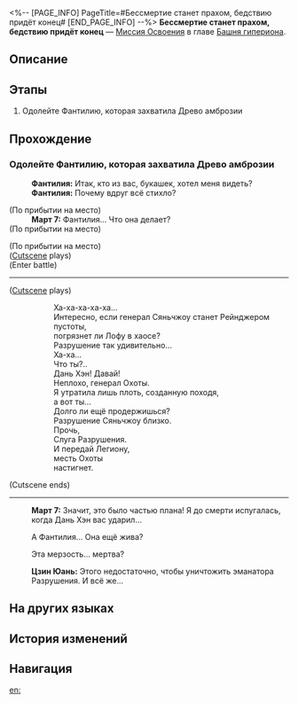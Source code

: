 <%-- [PAGE_INFO]
PageTitle=#Бессмертие станет прахом, бедствию придёт конец#
[END_PAGE_INFO] --%>
{{Дополнить|Диалоги.}}
{{Миссия Инфобокс
|id              = 1021601
|Название        = 
|Изображение     = Миссия Бессмертие станет прахом, бедствию придёт конец.png
|Тип             = Миссия Освоения
|Событие         = 
|Глава           = Башня гипериона
|Условия         = 
|Персонажи       = Дань Хэн; Март 7; Первопроходец; Фантилия; Цзин Юань
|СтартЛокация    = [[Лофу Сяньчжоу]] — [[Корни Древа амброзии]]
|Мир             = Лофу Сяньчжоу
|Предыдущая      = 
|Следующая       = 
|Награды         = 
}}
'''Бессмертие станет прахом, бедствию придёт конец''' — [[Миссия Освоения]] в главе [[Башня гипериона]].

==Описание==
{{Описание|<!--официальное описание из Перекрёстка судеб-->}}

==Этапы==
# Одолейте Фантилию, которая захватила Древо амброзии

==Прохождение==
{{Дополнить}}

===Одолейте Фантилию, которая захватила Древо амброзии===
{{Описание миссии|тип=Миссия Освоения|локация=Корни Древа амброзии|На глазах у всех Дань Хэн продемонстрировал облик, который не желал показывать другим, - облик Верховного старейшины видьядхара. Используя эту силу, чтобы раздвинуть воды древнего моря, он открыл путь, ведущий к корням Древа.<br />Пока вы шли, Лорд Опустошитель Фантилия ушла далеко вглубь корней, замышляя заговор против долгоживущих видов Лофу.}}
{{Диалог Начало}}
:{{tx}}
:<!--180-second delay-->
:'''Фантилия:''' Итак, кто из вас, букашек, хотел меня видеть?
:'''Фантилия:''' Почему вдруг всё стихло?

;(По прибытии на место)
:'''Март 7:''' Фантилия... Что она делает?
;(По прибытии на место)

;(По прибытии на место)
;([[#Gallery|Cutscene]] plays)
;(Enter battle)
::{{tx|Enemy list missing}}
----
;([[#Gallery|Cutscene]] plays)
::Ха-ха-ха-ха-ха...
::Интересно, если генерал Сяньчжоу станет Рейнджером пустоты,
::погрязнет ли Лофу в хаосе?
::Разрушение так удивительно...
::Ха-ха...
::Что ты?..
::Дань Хэн! Давай!
::Неплохо, генерал Охоты.
::Я утратила лишь плоть, созданную походя,
::а вот ты...
::Долго ли ещё продержишься?
::Разрушение Сяньчжоу близко.
::Прочь,
::Слуга Разрушения.
::И передай Легиону,
::месть Охоты
::настигнет.
;(Cutscene ends)
----
:{{tx}}
:'''Март 7:''' Значит, это было частью плана! Я до смерти испугалась, когда Дань Хэн вас ударил...
:{{Диалог|Стрелка}} А Фантилия... Она ещё жива?
:{{Диалог|Стрелка}} Эта мерзость... мертва?
:'''Цзин Юань:''' Этого недостаточно, чтобы уничтожить эманатора Разрушения. И всё же...
:{{tx}}
{{Диалог Конец}}

==На других языках==
{{На других языках
|en   = Demise of Immortality, Finale of Calamity
|zhs  = 仙骸成空，大劫有终
|zht  = 仙骸成空，大劫有終
|ja   = 仙骸は空と成り、大劫に終わり有り
|ko   = 불멸의 종말, 끝맺은 대겁
|es   = El término de la inmortalidad, el final de la calamidad
|fr   = Trépas de l'immortalité, fin de la calamité
|ru   = Бессмертие станет прахом, бедствию придёт конец
|th   = ร่างที่มลายกับหายนะที่สิ้นสุดลง
|vi   = Tiên Cốt Hóa Không, Đại Nạn Kết Thúc
|de   = Vom Heiligtum zu Staub, das Ende aller Katastrophen
|id   = Hancurnya Keabadian dan Berakhirnya Malapetaka
|pt   = Queda da Imortalidade, Fim da Calamidade
}}

==История изменений==
{{История изменений|3.5}}

==Навигация==
{{Миссия Освоения Навбокс|Глава }}

[[en:]]
